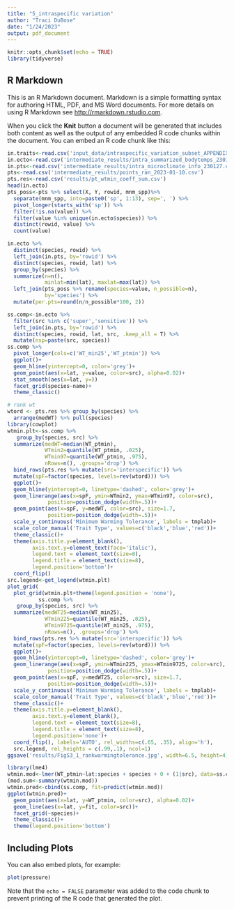 ```yaml
---
title: "5_intraspecific variation"
author: "Traci DuBose"
date: "1/24/2023"
output: pdf_document
---
```


```r
knitr::opts_chunk$set(echo = TRUE)
library(tidyverse)
```

## R Markdown

This is an R Markdown document. Markdown is a simple formatting syntax for authoring HTML, PDF, and MS Word documents. For more details on using R Markdown see <http://rmarkdown.rstudio.com>.

When you click the **Knit** button a document will be generated that includes both content as well as the output of any embedded R code chunks within the document. You can embed an R code chunk like this:

```r
in.traits<-read.csv('input_data/intraspecific_variation_subset_APPENDIX.csv')
in.ecto<-read.csv('intermediate_results/intra_summarized_bodytemps_230127.csv')
in.pts<-read.csv('intermediate_results/intra_microclimate_info_230127.csv')
pts<-read.csv('intermediate_results/points_ran_2023-01-10.csv') 
pts.res<-read.csv('results/pt_wtmin_coeff_sum.csv')
head(in.ecto)
pts_poss<-pts %>% select(X, Y, rowid, mnm_spp)%>%
  separate(mnm_spp, into=paste0('sp', 1:13), sep=', ') %>%
  pivot_longer(starts_with('sp')) %>%
  filter(!is.na(value)) %>%
  filter(value %in% unique(in.ecto$species)) %>%
  distinct(rowid, value) %>%
  count(value)
```


```r
in.ecto %>%
  distinct(species, rowid) %>%
  left_join(in.pts, by='rowid') %>%
  distinct(species, rowid, lat) %>%
  group_by(species) %>%
  summarize(n=n(),
            minlat=min(lat), maxlat=max(lat)) %>%
  left_join(pts_poss %>% rename(species=value, n_possible=n), 
            by='species') %>%
  mutate(per.pts=round(n/n_possible*100, 2))

```

```r
ss.comp<-in.ecto %>%
  filter(src %in% c('super','sensitive')) %>%
  left_join(in.pts, by='rowid') %>%
  distinct(species, rowid, lat, src, .keep_all = T) %>%
  mutate(nsp=paste(src, species))
ss.comp %>%
  pivot_longer(cols=c('WT_min25','WT_ptmin')) %>%
  ggplot()+
  geom_hline(yintercept=0, color='grey')+
  geom_point(aes(x=lat, y=value, color=src), alpha=0.02)+
  stat_smooth(aes(x=lat, y=))
  facet_grid(species~name)+
  theme_classic()
```

```r
# rank wt
wtord <- pts.res %>% group_by(species) %>% 
  arrange(medWT) %>% pull(species)
library(cowplot)
wtmin.plt<-ss.comp %>%
   group_by(species, src) %>% 
  summarize(medWT=median(WT_ptmin),
            WTmin2=quantile(WT_ptmin, .025),
            WTmin97=quantile(WT_ptmin, .975),
            nRows=n(), .groups='drop') %>%
  bind_rows(pts.res %>% mutate(src='interspecific')) %>%
  mutate(spF=factor(species, levels=rev(wtord))) %>%
  ggplot()+
  geom_hline(yintercept=0, linetype='dashed', color='grey')+
  geom_linerange(aes(x=spF, ymin=WTmin2, ymax=WTmin97, color=src),
             position=position_dodge(width=.5))+
  geom_point(aes(x=spF, y=medWT, color=src), size=1.7,
             position=position_dodge(width=.5))+
  scale_y_continuous('Minimum Warming Tolerance', labels = tmplab)+
  scale_color_manual('Trait Type', values=c('black','blue','red'))+
  theme_classic()+
  theme(axis.title.y=element_blank(),
        axis.text.y=element_text(face='italic'),
        legend.text = element_text(size=8),
        legend.title = element_text(size=8),
        legend.position='bottom')+
  coord_flip()
src.legend<-get_legend(wtmin.plt)
plot_grid(
  plot_grid(wtmin.plt+theme(legend.position = 'none'),
          ss.comp %>%
   group_by(species, src) %>% 
  summarize(medWT25=median(WT_min25),
            WTmin225=quantile(WT_min25, .025),
            WTmin9725=quantile(WT_min25, .975),
            nRows=n(), .groups='drop') %>%
  bind_rows(pts.res %>% mutate(src='interspecific')) %>%
  mutate(spF=factor(species, levels=rev(wtord))) %>%
  ggplot()+
  geom_hline(yintercept=0, linetype='dashed', color='grey')+
  geom_linerange(aes(x=spF, ymin=WTmin225, ymax=WTmin9725, color=src),
             position=position_dodge(width=.5))+
  geom_point(aes(x=spF, y=medWT25, color=src), size=1.7,
             position=position_dodge(width=.5))+
  scale_y_continuous('Minimum Warming Tolerance', labels = tmplab)+
  scale_color_manual('Trait Type', values=c('black','blue','red'))+
  theme_classic()+
  theme(axis.title.y=element_blank(),
        axis.text.y=element_blank(),
        legend.text = element_text(size=8),
        legend.title = element_text(size=8),
        legend.position='none')+
  coord_flip(), labels='AUTO', rel_widths=c(.65, .35), align='h'),
  src.legend, rel_heights = c(.99,.1), ncol=1)
ggsave('results/FigS3_1_rankwarmingtolerance.jpg', width=6.5, height=4)
```

```r
library(lme4)
wtmin.mod<-lmer(WT_ptmin~lat:species + species + 0 + (1|src), data=ss.comp)
(mod.sum<-summary(wtmin.mod))
wtmin.pred<-cbind(ss.comp, fit=predict(wtmin.mod))
ggplot(wtmin.pred)+
  geom_point(aes(x=lat, y=WT_ptmin, color=src), alpha=0.02)+
  geom_line(aes(x=lat, y=fit, color=src))+
  facet_grid(~species)+
  theme_classic()+
  theme(legend.position='bottom')
```


## Including Plots

You can also embed plots, for example:

```r
plot(pressure)
```

Note that the `echo = FALSE` parameter was added to the code chunk to prevent printing of the R code that generated the plot.
